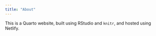 ```yaml
---
title: "About"
---
```


This is a Quarto website, built using RStudio and `knitr`, and hosted using Netlify.